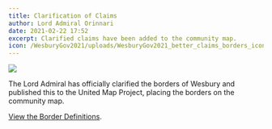 ```yaml
---
title: Clarification of Claims
author: Lord Admiral Orinnari
date: 2021-02-22 17:52
excerpt: Clarified claims have been added to the community map.
icon: /WesburyGov2021/uploads/WesburyGov2021_better_claims_borders_icon.png
---
```

![](/WesburyGov2021/uploads/WesburyGov2021_better_claims_borders.png)

The Lord Admiral has officially clarified the borders of Wesbury and published
this to the United Map Project, placing the borders on the community map.

[View the Border Definitions](/WesburyGov2021/laws/border-definitions).
